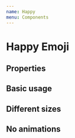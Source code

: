 ```yaml
---
name: Happy
menu: Components
---
```



# Happy Emoji

## Properties

<Props of={Happy} />

## Basic usage

<Playground>
  <Happy />
</Playground>

## Different sizes

<Playground>
  <div style={{display: "flex", padding: 20, flexWrap: 'wrap'}}>
    <Happy size={3} />
    <Happy size={4} />
    <Happy size={5} />
    <Happy size={6} />
    <Happy size={7} />
    <Happy size={8} />
    <Happy size={9} />
    <Happy size={10} />
  </div>
</Playground>

## No animations

<Playground>
  <Happy animate={false} />
</Playground>